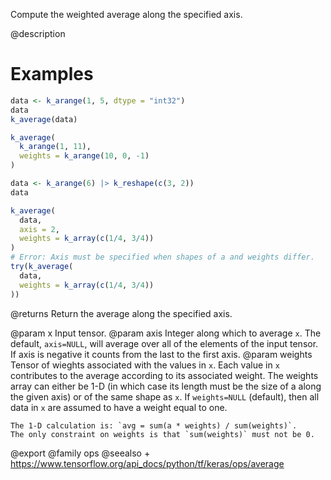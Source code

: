 Compute the weighted average along the specified axis.

@description

# Examples
```r
data <- k_arange(1, 5, dtype = "int32")
data
k_average(data)

k_average(
  k_arange(1, 11),
  weights = k_arange(10, 0, -1)
)

data <- k_arange(6) |> k_reshape(c(3, 2))
data

k_average(
  data,
  axis = 2,
  weights = k_array(c(1/4, 3/4))
)
# Error: Axis must be specified when shapes of a and weights differ.
try(k_average(
  data,
  weights = k_array(c(1/4, 3/4))
))
```

@returns
Return the average along the specified axis.

@param x Input tensor.
@param axis Integer along which to average `x`. The default, `axis=NULL`,
    will average over all of the elements of the input tensor. If axis
    is negative it counts from the last to the first axis.
@param weights Tensor of wieghts associated with the values in `x`. Each
    value in `x` contributes to the average according to its
    associated weight. The weights array can either be 1-D (in which
    case its length must be the size of a along the given axis) or of
    the same shape as `x`. If `weights=NULL` (default), then all data
    in `x` are assumed to have a weight equal to one.

    The 1-D calculation is: `avg = sum(a * weights) / sum(weights)`.
    The only constraint on weights is that `sum(weights)` must not be 0.

@export
@family ops
@seealso
+ <https://www.tensorflow.org/api_docs/python/tf/keras/ops/average>
